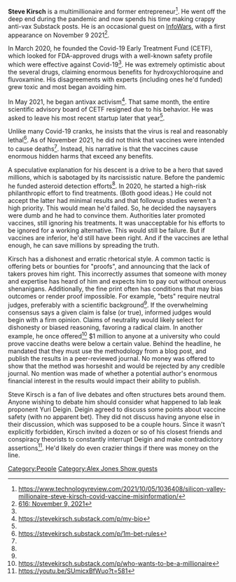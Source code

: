 '''Steve Kirsch''' is a multimillionaire and former entrepreneur<ref name=":0">https://www.technologyreview.com/2021/10/05/1036408/silicon-valley-millionaire-steve-kirsch-covid-vaccine-misinformation/</ref>. He went off the deep end during the pandemic and now spends his time making crappy anti-vax Substack posts. He is an occasional guest on [[InfoWars]], with a first appearance on November 9 2021<ref name=":1">[[616: November 9, 2021]]</ref>.

In March 2020, he founded the Covid-19 Early Treatment Fund (CETF), which looked for FDA-approved drugs with a well-known safety profile which were effective against Covid-19<ref name=":0" />. He was extremely optimistic about the several drugs, claiming enormous benefits for hydroxychloroquine and fluvoxamine. His disagreements with experts (including ones he'd funded) grew toxic and most began avoiding him.

In May 2021, he began antivax activism<ref>https://stevekirsch.substack.com/p/my-bio</ref>. That same month, the entire scientific advisory board of CETF resigned due to his behavior. He was asked to leave his most recent startup later that year<ref name=":0" />.

Unlike many Covid-19 cranks, he insists that the virus is real and reasonably lethal<ref name=":2">https://stevekirsch.substack.com/p/1m-bet-rules</ref>. As of November 2021, he did not think that vaccines were intended to cause deaths<ref name=":1" />. Instead, his narrative is that the vaccines cause enormous hidden harms that exceed any benefits.

A speculative explanation for his descent is a drive to be a hero that saved millions, which is sabotaged by its narcissistic nature. Before the pandemic he funded asteroid detection efforts<ref name=":0" />. In 2020, he started a high-risk philanthropic effort to find treatments. (Both good ideas.) He could not accept the latter had minimal results and that followup studies weren't a high priority. This would mean he'd failed. So, he decided the naysayers were dumb and he had to convince them. Authorities later promoted vaccines, still ignoring his treatments. It was unacceptable for his efforts to be ignored for a working alternative. This would still be failure. But if vaccines are inferior, he'd still have been right. And if the vaccines are lethal enough, he can save millions by spreading the truth.

Kirsch has a dishonest and erratic rhetorical style. A common tactic is offering bets or bounties for "proofs", and announcing that the lack of takers proves him right. This incorrectly assumes that someone with money and expertise has heard of him and expects him to pay out without onerous shenanigans. Additionally, the fine print often has conditions that may bias outcomes or render proof impossible. For example, "bets" require neutral judges, preferably with a scientific background<ref name=":2" />. If the overwhelming consensus says a given claim is false (or true), informed judges would begin with a firm opinion. Claims of neutrality would likely select for dishonesty or biased reasoning, favoring a radical claim. In another example, he once offered<ref>https://stevekirsch.substack.com/p/who-wants-to-be-a-millionaire

</ref> $1 million to anyone at a university who could prove vaccine deaths were below a certain value. Behind the headline, he mandated that they must use the methodology from a blog post, and publish the results in a peer-reviewed journal. No money was offered to show that the method was horseshit and would be rejected by any credible journal. No mention was made of whether a potential author's enormous financial interest in the results would impact their ability to publish.

Steve Kirsch is a fan of live debates and often structures bets around them. Anyone wishing to debate him should consider what happened to lab leak proponent Yuri Deigin. Deigin agreed to discuss some points about vaccine safety (with no apparent bet). They did not discuss having anyone else in their discussion, which was supposed to be a couple hours. Since it wasn't explicitly forbidden, Kirsch invited a dozen or so of his closest friends and conspiracy theorists to constantly interrupt Deigin and make contradictory assertions<ref>https://youtu.be/SUmicxBfWuo?t=581</ref>. He'd likely do even crazier things if there was money on the line.

[[Category:People]]
[[Category:Alex Jones Show guests]]